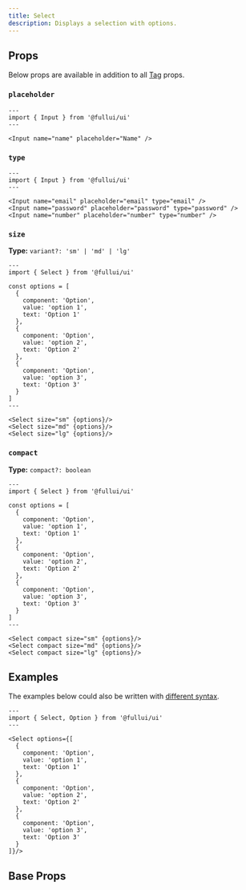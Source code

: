 ```yaml
---
title: Select
description: Displays a selection with options.
---
```


## Props
Below props are available in addition to all [Tag](/foundation/tag) props.

### `placeholder`
```astro live
---
import { Input } from '@fullui/ui'
---

<Input name="name" placeholder="Name" />
```

### `type`
```astro live
---
import { Input } from '@fullui/ui'
---

<Input name="email" placeholder="email" type="email" />
<Input name="password" placeholder="password" type="password" />
<Input name="number" placeholder="number" type="number" />
```

### `size`
**Type:** `variant?: 'sm' | 'md' | 'lg'`
```astro live
---
import { Select } from '@fullui/ui'

const options = [
  {
    component: 'Option',
    value: 'option 1',
    text: 'Option 1'
  },
  {
    component: 'Option',
    value: 'option 2',
    text: 'Option 2'
  },
  {
    component: 'Option',
    value: 'option 3',
    text: 'Option 3'
  }
]
---

<Select size="sm" {options}/>
<Select size="md" {options}/>
<Select size="lg" {options}/>
```

### `compact`
**Type:** `compact?: boolean`
```astro live
---
import { Select } from '@fullui/ui'

const options = [
  {
    component: 'Option',
    value: 'option 1',
    text: 'Option 1'
  },
  {
    component: 'Option',
    value: 'option 2',
    text: 'Option 2'
  },
  {
    component: 'Option',
    value: 'option 3',
    text: 'Option 3'
  }
]
---

<Select compact size="sm" {options}/>
<Select compact size="md" {options}/>
<Select compact size="lg" {options}/>
```

## Examples
The examples below could also be written with [different syntax](/overview/components).

```astro live
---
import { Select, Option } from '@fullui/ui'
---

<Select options={[
  {
    component: 'Option',
    value: 'option 1',
    text: 'Option 1'
  },
  {
    component: 'Option',
    value: 'option 2',
    text: 'Option 2'
  },
  {
    component: 'Option',
    value: 'option 3',
    text: 'Option 3'
  }
]}/>
```


## Base Props
<Tag />